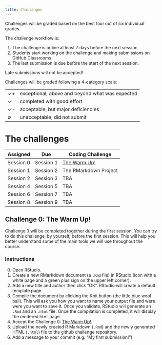 ```yaml
---
title: Challenges
---
```


Challenges will be graded based on the best four out of six individual grades.

The challenge workflow is:

1. The challenge is online at least 7 days before the next session.
2. Students start working on the challenge and making submissions on GitHub Classrooms.
3. The last submission is due before the start of the next session.

Late submissions will not be accepted!

Challenges will be graded following a 4-category scale:

---- -------------------------------------------------
✓+   exceptional, above and beyond what was expected
✓    completed with good effort
✓-   acceptable, but major deficiencies
∅    unacceptable; did not submit
---- -------------------------------------------------


# The challenges

| Assigned  | Due       | Coding Challenge                         |
| -         | -         | -                                        |
| Session 0 | Session 1 | [The Warm Up!](#challenge-0-the-warm-up) |
| Session 1 | Session 2 | The RMarkdown Project                    |
| Session 2 | Session 3 | TBA                                      |
| Session 4 | Session 5 | TBA                                      |
| Session 6 | Session 7 | TBA                                      |
| Session 8 | Session 9 | TBA                                      |


## Challenge 0: The Warm Up!

Challenge 0 will be completed together during the first session.
You can try to do this challenge, by yourself, before the first session. This will help you better understand some of the main tools we will use throughout the course.

### Instructions
0. Open RStudio.
1. Create a new RMarkdown document (a `.Rmd` file) in RStudio (icon with a white page and a green plus sign on the upper left corner).
2. Add a new title and author then click "OK". RStudio will create a default template page.
3. Compile the document by clicking the Knit button (the little blue wool ball). This will ask you how you want to name your output file and were were you want to save it. Once you validate, RStudio will generate an `.Rmd` and an `.html` file. Once the compilation is completed, it will display the rendered `html` page.
4. Accept the Challenge 0: [The Warm Up!](https://classroom.github.com/a/ZQr1J_Tz).
5. Upload the newly created R Markdown (`.Rmd`) and the newly generated HTML (`.html`) file to the github challenge repository.
6. Add a message to your commit (e.g. "My first submission!")

